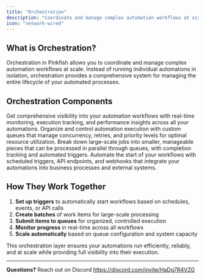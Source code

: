 ```yaml
---
title: "Orchestration"
description: "Coordinate and manage complex automation workflows at scale"
icon: "network-wired"
---
```


## What is Orchestration?

Orchestration in Pinkfish allows you to coordinate and manage complex automation workflows at scale. Instead of running individual automations in isolation, orchestration provides a comprehensive system for managing the entire lifecycle of your automated processes.

## Orchestration Components

<Card title="Monitor" icon="chart-line" href="/essentials/monitor">
  Get comprehensive visibility into your automation workflows with real-time
  monitoring, execution tracking, and performance insights across all your
  automations.
</Card>

<Card title="Queue Service" icon="list-check" href="/essentials/queue">
  Organize and control automation execution with custom queues that manage
  concurrency, retries, and priority levels for optimal resource utilization.
</Card>

<Card title="Batch Service" icon="layer-group" href="/essentials/batching">
  Break down large-scale jobs into smaller, manageable pieces that can be
  processed in parallel through queues, with completion tracking and automated
  triggers.
</Card>

<Card title="Triggers" icon="play" href="/essentials/triggers">
  Automate the start of your workflows with scheduled triggers, API endpoints,
  and webhooks that integrate your automations into business processes and
  external systems.
</Card>

## How They Work Together

1. **Set up triggers** to automatically start workflows based on schedules, events, or API calls
2. **Create batches** of work items for large-scale processing
3. **Submit items to queues** for organized, controlled execution
4. **Monitor progress** in real-time across all workflows
5. **Scale automatically** based on queue configuration and system capacity

This orchestration layer ensures your automations run efficiently, reliably, and at scale while providing full visibility into their execution.

---

**Questions?** Reach out on Discord https://discord.com/invite/HaDg7R4VZG
